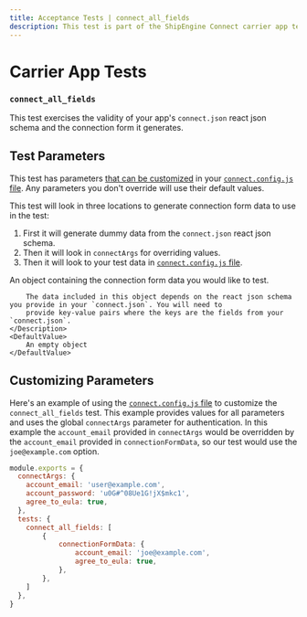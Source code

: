 ```yaml
---
title: Acceptance Tests | connect_all_fields
description: This test is part of the ShipEngine Connect carrier app test suite.
---
```


Carrier App Tests
==================================

### `connect_all_fields`

This test exercises the validity of your app's `connect.json` react json schema and the connection form it generates.


Test Parameters
-------------------------
This test has parameters [that can be customized](#customizing-parameters) in your [`connect.config.js` file](../../../testing/config.mdx). Any parameters you don't override will use their default values.

This test will look in three locations to generate connection form data to use in the test:

1. First it will generate dummy data from the `connect.json` react json schema.
2. Then it will look in `connectArgs` for overriding values.
3. Then it will look to your test data in [`connect.config.js` file](../../../testing/config.mdx).


<Reference>

  <Field name="connectionFormData" type="object">
    <Description>
        An object containing the connection form data you would like to test.

        The data included in this object depends on the react json schema you provide in your `connect.json`. You will need to
        provide key-value pairs where the keys are the fields from your `connect.json`.
    </Description>
    <DefaultValue>
        An empty object
    </DefaultValue>
  </Field>

</Reference>


Customizing Parameters
------------------------------
Here's an example of using the [`connect.config.js` file](./../../../testing/config.mdx) to customize the `connect_all_fields` test. This example provides values for all parameters and uses the global `connectArgs` parameter for authentication. In this example the `account_email` provided in `connectArgs` would be overridden by the `account_email` provided in `connectionFormData`, so our test would use the `joe@example.com` option.

```javascript
module.exports = {
  connectArgs: {
    account_email: 'user@example.com',
    account_password: 'u0G#^08Ue1G!jX$mkc1',
    agree_to_eula: true,
  },
  tests: {
  	connect_all_fields: [
  		{
	  		connectionFormData: {
	  			account_email: 'joe@example.com',
	    		agree_to_eula: true,
	  		},
  		},
  	]
  },
}
```
